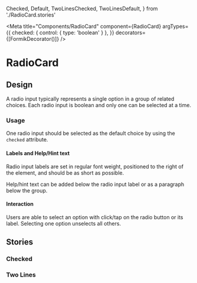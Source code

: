   Checked,
  Default,
  TwoLinesChecked,
  TwoLinesDefault,
} from './RadioCard.stories'

<Meta
  title="Components/RadioCard"
  component={RadioCard}
  argTypes={{
    checked: { control: { type: 'boolean' } },
  }}
  decorators={[FormikDecorator()]}
/>

# RadioCard

<Canvas>
  <Story story={Default} />
</Canvas>

<ArgsTable of={RadioCard} story="^" />

## Design

A radio input typically represents a single option in a group of related choices. Each radio input is boolean and only one can be selected at a time.

### Usage

One radio input should be selected as the default choice by using the `checked` attribute.

#### Labels and Help/Hint text

Radio input labels are set in regular font weight, positioned to the right of the element, and should be as short as possible.

Help/hint text can be added below the radio input label or as a paragraph below the group.

#### Interaction

Users are able to select an option with click/tap on the radio button or its label.
Selecting one option unselects all others.

## Stories

### Checked

<Canvas>
  <Story story={Checked} />
</Canvas>

### Two Lines

<Canvas>
  <Story story={TwoLinesDefault} />
  <Story story={TwoLinesChecked} />
</Canvas>
